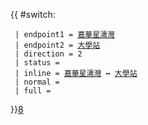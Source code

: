 {{ #switch: {{{format|}}}
  | endpoint1 = [[嘉華星濤灣]]
  | endpoint2 = [[馬料水公共運輸交匯處|大學站]]
  | direction = 2
  | status =
  | inline = [[嘉華星濤灣]] ↔ [[馬料水公共運輸交匯處|大學站]]
  | normal =
  | full =
}}<noinclude>[[category:新界居民巴士路線模板|8]]</noinclude>
